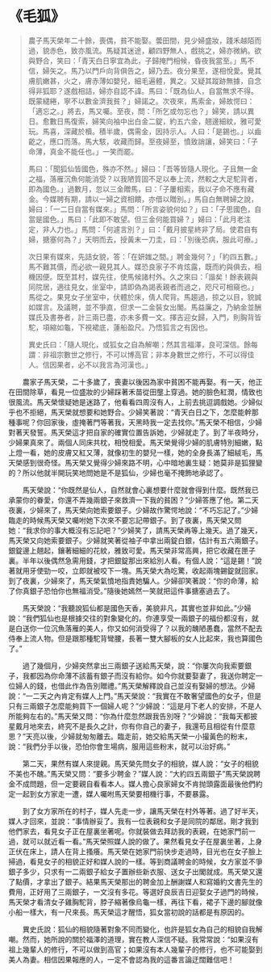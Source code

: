 # 《毛狐》

> 農子馬天榮年二十餘，喪偶，貧不能娶。蕓田間，見少婦盛妝，踐禾越陌而過，貌赤色，致亦風流。馬疑其迷途，顧四野無人，戲挑之，婦亦微納。欲與野合，笑曰：「青天白日寧宜為此，子歸掩門相候，昏夜我當至。」馬不信，婦矢之。馬乃以門戶向背俱告之，婦乃去。夜分果至，遂相悅愛。覺其膚肌嫩甚，火之，膚赤薄如嬰兒，細毛遍體，異之。又疑其蹤跡無據，自念得非狐耶？遂戲相詰，婦亦自認不諱。馬曰：「既為仙人，自當無求不得。既蒙繾綣，寧不以數金濟我貧？」婦諾之。次夜來，馬索金，婦故愕曰：「適忘之。」將去，馬又囑。至夜，問：「所乞或勿忘也？」婦笑，請以異日。愈數日馬復索，婦笑向袖中出白金二錠，約五六金，翹邊細紋，雅可愛玩。馬喜，深藏於櫝。積半歲，偶需金，因持示人。人曰：「是錫也。」以齒齕之，應口而落。馬大駭，收藏而歸。至夜婦至，憤致誚讓，婦笑曰：「子命薄，真金不能任也。」一笑而罷。
>
> 馬曰：「聞狐仙皆國色，殊亦不然。」婦曰：「吾等皆隨人現化。子且無一金之福，落雁沉魚何能消受？以我陋質固不足以奉上流，然較之大足駝背者，即為國色。」過數月，忽以三金贈馬，曰：「子屢相索，我以子命不應有藏金。今媒聘有期，請以一婦之資相饋，亦借以贈別。」馬自白無聘婦之說，婦曰：「一二日自當有媒來。」馬問：「所言姿貌何如？」曰：「子思國色，自當是國色。」馬曰：「此即不敢望。但三金何能買婦？」婦曰：「此月老注定，非人力也。」馬問：「何遽言別？」曰：「戴月披星終非了局。使君自有婦，搪塞何為？」天明而去，授黃末一刀圭，曰：「別後恐病，服此可療。」
>
> 次日果有媒來，先詰女貌，答：「在妍媸之間。」聘金幾何？」「約四五數。」馬不難其價，而必欲一親見其人。媒恐良家子不肯炫露，既而約與俱去，相機因便。既至其村，媒先往，使馬候諸村外。久之來曰：「諧矣！餘表親與同院居，適往見女，坐室中，請即偽為謁表親者而過之，咫尺可相窺也。」馬從之。果見女子坐室中，伏體於床，倩人爬背。馬趨過，掠之以目，貌誠如媒言。及議聘，並不爭直，但求一二金裝女出閣。馬益廉之，乃納金並酬媒氏及書券者，計三兩已盡，亦未多費一文。擇吉迎女歸，入門，則胸背皆駝，項縮如龜，下視裙底，蓮船盈尺。乃悟狐言之有因也。
>
> 異史氏曰：「隨人現化，或狐女之自為解嘲；然其言福澤，良可深信。餘每謂：非祖宗數世之修行，不可以博高官；非本身數世之修行，不可以得佳人。信因果者，必不以我言為河漢也。」

&emsp;&emsp;農家子馬天榮，二十多歲了，喪妻以後因為家中貧困不能再娶。有一天，他正在田間除草，看見一位盛妝的少婦踩著禾苗從田壟上穿過。她的臉色紅潤，情致也很風流。馬天榮懷疑她是迷路了，他看看四周沒有人，上前去挑逗調戲她。少婦似乎也不拒絕，馬天榮就想要和她野合。少婦笑著說：“青天白日之下，怎麼能幹那種事呢？你回家後，虛掩著門等著我，天黑時我一定去找你。”馬天榮不相信，少婦對著天發誓。馬天榮這才把自家的確實位置告訴她，少婦就走了。到了半夜時分，少婦果真來了。兩個人同床共枕，相悅相愛。馬天榮覺得少婦的肌膚特別細嫩，點上燈一看，她的皮膚又紅又薄，就像初生的嬰兒一樣，她的全身長滿了細絨毛，馬天榮感到很奇怪。馬天榮又覺得少婦來路不明，心中暗地裏生疑：她莫非是狐狸變的？所以他就半開玩笑地問她是不是狐仙，少婦也毫不掩飾地承認了。

&emsp;&emsp;馬天榮說：“你既然是仙人，自然就會心裏想要什麼就會得到什麼。既然我已承蒙你的眷愛，你還不弄幾兩銀子來救濟一下我的貧困？”少婦答應了他。第二天夜裏，少婦來了，馬天榮向她索要銀子。少婦故作驚愕地說：“不巧忘記了。”少婦臨走的時候馬天榮又囑咐她下次來不要忘記帶銀子。到了夜裏，馬天榮又問她：“我求你的事大概沒有忘記吧？”少婦笑了，請馬天榮再等上幾天。過了幾天，馬天榮又向她索要銀子。少婦就笑著從袖子中拿出兩錠白銀，估計有五六兩銀子。銀錠邊上翹起，鑲著細細的花紋，雅致可愛。馬天榮非常高興，把它收藏在匣子裏。半年以後偶然急需用錢，才把銀錠那出來給別人看。有個人說：“這是錫！”說著就用牙使勁一咬，立即就被咬下一塊。馬天榮大為吃驚，收起兩塊錫錠就回家。到了夜裏，少婦來了，馬天榮氣憤地指責她騙人。少婦卻笑著說：“你的命薄，給了你真銀子恐怕你也無福消受。”隨後她嫣然一笑就把這件事搪塞過去了。

&emsp;&emsp;馬天榮說：“我聽說狐仙都是國色天香，美貌非凡，其實也並非如此。”少婦說：“我們狐仙也是根據交往的對象變化的。你連享受一兩銀子的福份都沒有，就是白送你一位沉魚落雁的美人，你又如何消受得了？以我的醜陋愚蠢，當然不配去侍奉上流人物。但是跟那種駝背彎腰，長著一雙大腳板的女人比起來，我也算國色了。”

&emsp;&emsp;過了幾個月，少婦突然拿出三兩銀子送給馬天榮，說：“你屢次向我索要銀子，我都因為你命薄不該蓄有銀子而沒有給你。如今你就要娶妻了，我送你聘定一位婦人的錢，也借此作為告別贈禮。”馬天榮解釋說自己並沒有娶婦的想法。少婦說：“一二天之內肯定有媒人上門。”馬天榮說：“我實在不敢奢望國色的女子，但是只有三兩銀子怎麼能夠買下一個婦人呢？”少婦說：“這是月下老人的安排，不是人所能夠左右的。”馬天榮又問：“你為什麼忽然跟我告別呀？”少婦說：“我每天都披星戴月地來去，終究不是長久之計，你有你自己的妻子，我還苟且相從有什麼意思？”天亮以後，少婦就匆匆離去。臨走前，她交給馬天榮一小撮黃色的粉末，說：“我們分手以後，恐怕你會生場病，服用這些粉末，就可以治好病。”

&emsp;&emsp;第二天，果然有媒人來提親。馬天榮先問女子的相貌，媒人說：“女子的相貌不美也不醜。”馬天榮又問：“要多少聘金？”媒人說：“大約四五兩銀子”馬天榮說聘金不成問題，但一定要親自看看本人。媒人擔心良家婦女不肯抛頭露面最後他們約定一起到女方家走一遭，媒人囑咐馬天榮要相機行事，不要暴露。

&emsp;&emsp;到了女方家所在的村子，媒人先走一步，讓馬天榮在村外等著。過了好半天，媒人才回來，並說：“事情辦妥了。我有一位表親和女子是同院的鄰居。剛才我到他們家去，看見女子正在屋裏坐著呢。你就裝做去拜訪我的表親，在她家門前一過，就可以就近看一看。”馬天榮照媒人說的做了。果然看見女子在屋裏坐著，上身正伏在床上，請人在背上搔癢。馬天榮在她家門前快步走過時，目光也在女子臉上掃過，看見女子的相貌正好和媒人說的一樣。等到商議聘金的時候，女方家並不爭銀子多少，只求有一二兩銀子給女子置辦些新衣服、送女子出閣就成。馬天榮又還了點價，才拿出了銀子。結果馬天榮那出的聘金加上酬謝媒人和寫婚約文書先生的費用，正好用了三兩銀子，一文沒有多花。等選好良辰吉日迎娶女子過門的時候，馬天榮才看清女子雞胸駝背，脖子縮著像烏龜一樣，再往下看，裙子下邊的腳就像小船一樣大，有一尺來長。馬天榮這才醒悟，狐女當初說的話都是有原因的。

&emsp;&emsp;異史氏說：狐仙的相貌隨著對象不同而變化，也許是狐女為自己的相貌自我解嘲。然而，她所說的關於福澤的道理，實在教人深信不疑。我常常說：“如果沒有祖上幾輩人的修行，不可以做到高官；如果沒有本人幾輩子的修行，也不可能娶到美人為妻。相信因果報應的人，一定不會認為我的這番言論迂闊難信吧！
